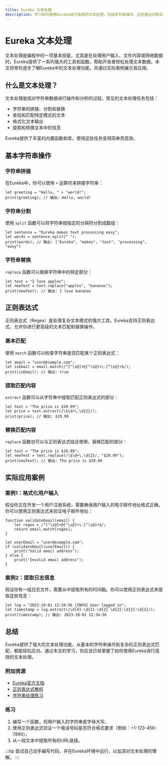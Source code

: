 ```yaml
---
title: Eureka 文本处理
description: 学习如何使用Eureka进行高效的文本处理，包括字符串操作、正则表达式和实际应用案例。
---
```


# Eureka 文本处理

文本处理是编程中的一项基本技能，尤其是在处理用户输入、文件内容或网络数据时。Eureka提供了一系列强大的工具和函数，帮助开发者轻松处理文本数据。本文将带你逐步了解Eureka中的文本处理功能，并通过实际案例展示其应用。

## 什么是文本处理？

文本处理是指对字符串数据进行操作和分析的过程。常见的文本处理任务包括：

- 字符串的拼接、分割和替换
- 查找和匹配特定模式的文本
- 格式化文本输出
- 提取和转换文本中的信息

Eureka提供了丰富的内置函数和库，使得这些任务变得简单而高效。

## 基本字符串操作

### 字符串拼接

在Eureka中，你可以使用 `+` 运算符来拼接字符串：

```eureka
let greeting = "Hello, " + "world!";
print(greeting); // 输出: Hello, world!
```

### 字符串分割

使用 `split` 函数可以将字符串按指定的分隔符分割成数组：

```eureka
let sentence = "Eureka makes text processing easy";
let words = sentence.split(" ");
print(words); // 输出: ["Eureka", "makes", "text", "processing", "easy"]
```

### 字符串替换

`replace` 函数可以替换字符串中的特定部分：

```eureka
let text = "I love apples";
let newText = text.replace("apples", "bananas");
print(newText); // 输出: I love bananas
```

## 正则表达式

正则表达式（Regex）是处理复杂文本模式的强大工具。Eureka支持正则表达式，允许你进行更高级的文本匹配和替换操作。

### 基本匹配

使用 `match` 函数可以检查字符串是否匹配某个正则表达式：

```eureka
let email = "user@example.com";
let isEmail = email.match(/^[^\s@]+@[^\s@]+\.[^\s@]+$/);
print(isEmail); // 输出: true
```

### 提取匹配内容

`extract` 函数可以从字符串中提取匹配正则表达式的部分：

```eureka
let text = "The price is $19.99";
let price = text.extract(/\$\d+\.\d{2}/);
print(price); // 输出: $19.99
```

### 替换匹配内容

`replace` 函数也可以与正则表达式结合使用，替换匹配的部分：

```eureka
let text = "The price is $19.99";
let newText = text.replace(/\$\d+\.\d{2}/, "$29.99");
print(newText); // 输出: The price is $29.99
```

## 实际应用案例

### 案例1：格式化用户输入

假设你正在开发一个用户注册系统，需要确保用户输入的电子邮件地址格式正确。你可以使用正则表达式来验证电子邮件地址：

```eureka
function validateEmail(email) {
    let regex = /^[^\s@]+@[^\s@]+\.[^\s@]+$/;
    return email.match(regex);
}

let userEmail = "user@example.com";
if (validateEmail(userEmail)) {
    print("Valid email address");
} else {
    print("Invalid email address");
}
```

### 案例2：提取日志信息

假设你有一组日志文件，需要从中提取所有的时间戳。你可以使用正则表达式来提取这些信息：

```eureka
let log = "2023-10-01 12:34:56 [INFO] User logged in";
let timestamp = log.extract(/\d{4}-\d{2}-\d{2} \d{2}:\d{2}:\d{2}/);
print(timestamp); // 输出: 2023-10-01 12:34:56
```

## 总结

Eureka提供了强大的文本处理功能，从基本的字符串操作到复杂的正则表达式匹配，都能轻松应对。通过本文的学习，你应该已经掌握了如何使用Eureka进行高效的文本处理。

### 附加资源

- [Eureka官方文档](https://eureka-lang.org/docs)
- [正则表达式教程](https://regexr.com/)
- [字符串处理练习](https://exercism.io/tracks/eureka)

### 练习

1. 编写一个函数，将用户输入的字符串首字母大写。
2. 使用正则表达式验证一个电话号码是否符合格式要求（例如：+1-123-456-7890）。
3. 从一段文本中提取所有的URL链接。

:::tip
尝试自己动手编写代码，并在Eureka环境中运行，以加深对文本处理的理解。
:::
